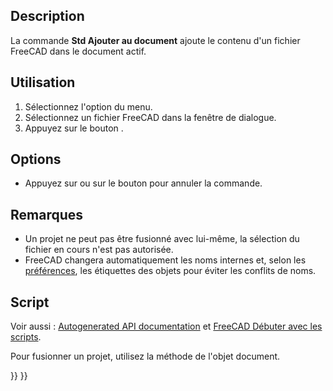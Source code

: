 <languages/>

{{Docnav/fr
|[[Std_Export/fr|Exporter]]
|[[Std_ProjectInfo/fr|Informations sur le document]]
|[[Std_File_Menu/fr|Menu Fichier]]
|IconL=Std_Export.svg
|IconR=Std_ProjectInfo.svg
|IconC=Freecad.svg
}}

{{GuiCommand/fr
|Name=Std MergeProjects
|Name/fr=Std Ajouter au document
|MenuLocation=Fichier → Ajouter au document...
|Workbenches=Tous
}}

==Description==

La commande '''Std Ajouter au document''' ajoute le contenu d'un fichier FreeCAD dans le document actif.

<span id="Usage"></span>
==Utilisation==

# Sélectionnez l'option {{MenuCommand|Fichier → [[Image:Std_MergeProjects.svg|16px]] Ajouter au document...}} du menu.
# Sélectionnez un fichier FreeCAD dans la fenêtre de dialogue.
# Appuyez sur le bouton {{Button|Ouvrir}}.

==Options==

* Appuyez sur {{KEY|Échap}} ou sur le bouton {{Button|Annuler}} pour annuler la commande.

<span id="Notes"></span>
==Remarques==

* Un projet ne peut pas être fusionné avec lui-même, la sélection du fichier en cours n'est pas autorisée.
* FreeCAD changera automatiquement les noms internes et, selon les [[Preferences_Editor/fr#Document|préférences]], les étiquettes des objets pour éviter les conflits de noms.

<span id="Scripting"></span>
==Script==

Voir aussi : [https://freecad.github.io/SourceDoc/ Autogenerated API documentation] et [[FreeCAD_Scripting_Basics/fr|FreeCAD Débuter avec les scripts]].

Pour fusionner un projet, utilisez la méthode {{Incode|mergeProject}} de l'objet document.

{{Code|code=
import FreeCAD

FreeCAD.ActiveDocument.mergeProject("Path_to_FCStd_project_file")
}}


{{Docnav/fr
|[[Std_Export/fr|Exporter]]
|[[Std_ProjectInfo/fr|Informations sur le document]]
|[[Std_File_Menu/fr|Menu Fichier]]
|IconL=Std_Export.svg
|IconR=Std_ProjectInfo.svg
|IconC=Freecad.svg
}}

{{Std_Base_navi{{#translation:}}}}
{{Userdocnavi{{#translation:}}}}